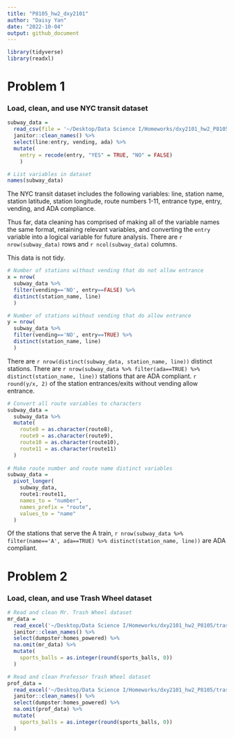 ```yaml
---
title: "P8105_hw2_dxy2101"
author: "Daisy Yan"
date: "2022-10-04"
output: github_document
---
```


```r
library(tidyverse)
library(readxl)
```

# Problem 1

### Load, clean, and use NYC transit dataset

```r
subway_data = 
  read_csv(file = '~/Desktop/Data Science I/Homeworks/dxy2101_hw2_P8105/subway.csv') %>%
  janitor::clean_names() %>%
  select(line:entry, vending, ada) %>%
  mutate(
    entry = recode(entry, "YES" = TRUE, "NO" = FALSE)
    )
```

```r
# List variables in dataset
names(subway_data)
```

The NYC transit dataset includes the following variables: line, station name, station latitude, station longitude, route numbers 1-11, entrance type, entry, vending, and ADA compliance.

Thus far, data cleaning has comprised of making all of the variable names the same format, retaining relevant variables, and converting the `entry` variable into a logical variable for future analysis. There are `r nrow(subway_data)` rows and `r ncol(subway_data)` columns.

This data is not tidy.

```r
# Number of stations without vending that do not allow entrance
x = nrow(
  subway_data %>% 
  filter(vending=='NO', entry==FALSE) %>% 
  distinct(station_name, line)
  )

# Number of stations without vending that do allow entrance
y = nrow(
  subway_data %>% 
  filter(vending=='NO', entry==TRUE) %>% 
  distinct(station_name, line)
  )
```

There are `r nrow(distinct(subway_data, station_name, line))` distinct stations. There are `r nrow(subway_data %>% filter(ada==TRUE) %>% distinct(station_name, line))` stations that are ADA compliant. `r round(y/x, 2)` of the station entrances/exits without vending allow entrance.

```r
# Convert all route variables to characters
subway_data =
  subway_data %>%
  mutate(
    route8 = as.character(route8),
    route9 = as.character(route9),
    route10 = as.character(route10),
    route11 = as.character(route11)
  )
  
# Make route number and route name distinct variables
subway_data =
  pivot_longer(
    subway_data,
    route1:route11,
    names_to = "number",
    names_prefix = "route",
    values_to = "name"
  )
```

Of the stations that serve the A train, `r nrow(subway_data %>% filter(name=='A', ada==TRUE) %>% distinct(station_name, line))` are ADA compliant.

# Problem 2

### Load, clean, and use Trash Wheel dataset

```r
# Read and clean Mr. Trash Wheel dataset
mr_data = 
  read_excel('~/Desktop/Data Science I/Homeworks/dxy2101_hw2_P8105/trash.xlsx', sheet = 1) %>%
  janitor::clean_names() %>%
  select(dumpster:homes_powered) %>%
  na.omit(mr_data) %>%
  mutate(
    sports_balls = as.integer(round(sports_balls, 0))
  )
```

```r
# Read and clean Professor Trash Wheel dataset
prof_data =
  read_excel('~/Desktop/Data Science I/Homeworks/dxy2101_hw2_P8105/trash.xlsx', sheet = 2) %>%
  janitor::clean_names() %>%
  select(dumpster:homes_powered) %>%
  na.omit(prof_data) %>%
  mutate(
    sports_balls = as.integer(round(sports_balls, 0))
  )
```

